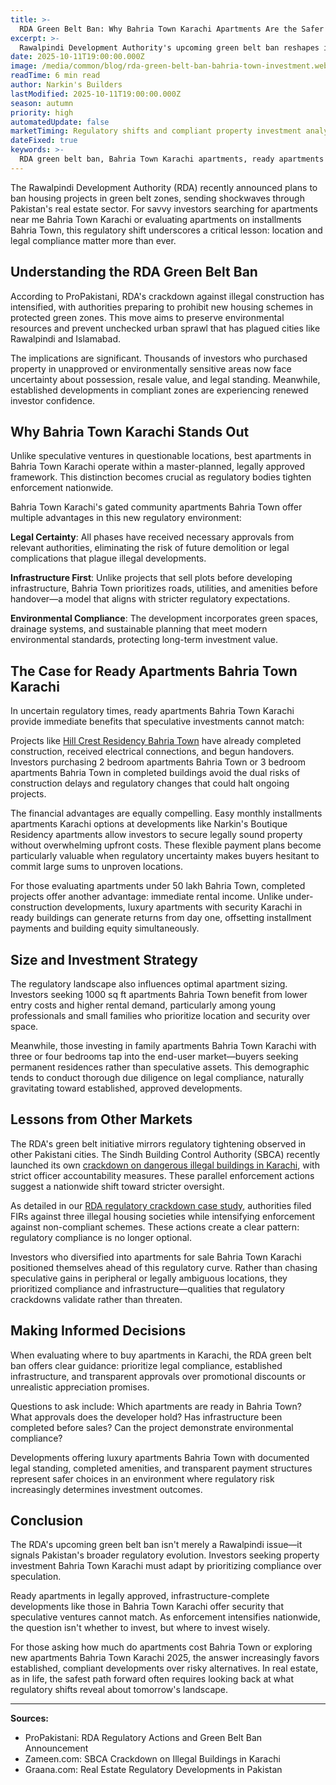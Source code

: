 ```yaml
---
title: >-
  RDA Green Belt Ban: Why Bahria Town Karachi Apartments Are the Safer Investment Choice
excerpt: >-
  Rawalpindi Development Authority's upcoming green belt ban reshapes investment strategies. Discover why ready apartments in Bahria Town Karachi offer security and value in Pakistan's evolving regulatory landscape.
date: 2025-10-11T19:00:00.000Z
image: /media/common/blog/rda-green-belt-ban-bahria-town-investment.webp
readTime: 6 min read
author: Narkin's Builders
lastModified: 2025-10-11T19:00:00.000Z
season: autumn
priority: high
automatedUpdate: false
marketTiming: Regulatory shifts and compliant property investment analysis
dateFixed: true
keywords: >-
  RDA green belt ban, Bahria Town Karachi apartments, ready apartments Bahria Town, apartments on installments Bahria Town, best apartments in Bahria Town Karachi, gated community apartments Bahria Town, property investment Bahria Town Karachi, legal compliance real estate Pakistan
---
```


The Rawalpindi Development Authority (RDA) recently announced plans to ban housing projects in green belt zones, sending shockwaves through Pakistan's real estate sector. For savvy investors searching for apartments near me Bahria Town Karachi or evaluating apartments on installments Bahria Town, this regulatory shift underscores a critical lesson: location and legal compliance matter more than ever.

## Understanding the RDA Green Belt Ban

According to ProPakistani, RDA's crackdown against illegal construction has intensified, with authorities preparing to prohibit new housing schemes in protected green zones. This move aims to preserve environmental resources and prevent unchecked urban sprawl that has plagued cities like Rawalpindi and Islamabad.

The implications are significant. Thousands of investors who purchased property in unapproved or environmentally sensitive areas now face uncertainty about possession, resale value, and legal standing. Meanwhile, established developments in compliant zones are experiencing renewed investor confidence.

## Why Bahria Town Karachi Stands Out

Unlike speculative ventures in questionable locations, best apartments in Bahria Town Karachi operate within a master-planned, legally approved framework. This distinction becomes crucial as regulatory bodies tighten enforcement nationwide.

Bahria Town Karachi's gated community apartments Bahria Town offer multiple advantages in this new regulatory environment:

**Legal Certainty**: All phases have received necessary approvals from relevant authorities, eliminating the risk of future demolition or legal complications that plague illegal developments.

**Infrastructure First**: Unlike projects that sell plots before developing infrastructure, Bahria Town prioritizes roads, utilities, and amenities before handover—a model that aligns with stricter regulatory expectations.

**Environmental Compliance**: The development incorporates green spaces, drainage systems, and sustainable planning that meet modern environmental standards, protecting long-term investment value.

## The Case for Ready Apartments Bahria Town Karachi

In uncertain regulatory times, ready apartments Bahria Town Karachi provide immediate benefits that speculative investments cannot match:

Projects like [Hill Crest Residency Bahria Town](/blog/hill-crest-residency-electrical-meters-possession-2025) have already completed construction, received electrical connections, and begun handovers. Investors purchasing 2 bedroom apartments Bahria Town or 3 bedroom apartments Bahria Town in completed buildings avoid the dual risks of construction delays and regulatory changes that could halt ongoing projects.

The financial advantages are equally compelling. Easy monthly installments apartments Karachi options at developments like Narkin's Boutique Residency apartments allow investors to secure legally sound property without overwhelming upfront costs. These flexible payment plans become particularly valuable when regulatory uncertainty makes buyers hesitant to commit large sums to unproven locations.

For those evaluating apartments under 50 lakh Bahria Town, completed projects offer another advantage: immediate rental income. Unlike under-construction developments, luxury apartments with security Karachi in ready buildings can generate returns from day one, offsetting installment payments and building equity simultaneously.

## Size and Investment Strategy

The regulatory landscape also influences optimal apartment sizing. Investors seeking 1000 sq ft apartments Bahria Town benefit from lower entry costs and higher rental demand, particularly among young professionals and small families who prioritize location and security over space.

Meanwhile, those investing in family apartments Bahria Town Karachi with three or four bedrooms tap into the end-user market—buyers seeking permanent residences rather than speculative assets. This demographic tends to conduct thorough due diligence on legal compliance, naturally gravitating toward established, approved developments.

## Lessons from Other Markets

The RDA's green belt initiative mirrors regulatory tightening observed in other Pakistani cities. The Sindh Building Control Authority (SBCA) recently launched its own [crackdown on dangerous illegal buildings in Karachi](/blog/sbca-crackdown-dangerous-illegal-buildings-karachi-property-safety-october-2025), with strict officer accountability measures. These parallel enforcement actions suggest a nationwide shift toward stricter oversight.

As detailed in our [RDA regulatory crackdown case study](/blog/rda-regulatory-crackdown-illegal-housing-societies-september-2025), authorities filed FIRs against three illegal housing societies while intensifying enforcement against non-compliant schemes. These actions create a clear pattern: regulatory compliance is no longer optional.

Investors who diversified into apartments for sale Bahria Town Karachi positioned themselves ahead of this regulatory curve. Rather than chasing speculative gains in peripheral or legally ambiguous locations, they prioritized compliance and infrastructure—qualities that regulatory crackdowns validate rather than threaten.

## Making Informed Decisions

When evaluating where to buy apartments in Karachi, the RDA green belt ban offers clear guidance: prioritize legal compliance, established infrastructure, and transparent approvals over promotional discounts or unrealistic appreciation promises.

Questions to ask include: Which apartments are ready in Bahria Town? What approvals does the developer hold? Has infrastructure been completed before sales? Can the project demonstrate environmental compliance?

Developments offering luxury apartments Bahria Town with documented legal standing, completed amenities, and transparent payment structures represent safer choices in an environment where regulatory risk increasingly determines investment outcomes.

## Conclusion

The RDA's upcoming green belt ban isn't merely a Rawalpindi issue—it signals Pakistan's broader regulatory evolution. Investors seeking property investment Bahria Town Karachi must adapt by prioritizing compliance over speculation.

Ready apartments in legally approved, infrastructure-complete developments like those in Bahria Town Karachi offer security that speculative ventures cannot match. As enforcement intensifies nationwide, the question isn't whether to invest, but where to invest wisely.

For those asking how much do apartments cost Bahria Town or exploring new apartments Bahria Town Karachi 2025, the answer increasingly favors established, compliant developments over risky alternatives. In real estate, as in life, the safest path forward often requires looking back at what regulatory shifts reveal about tomorrow's landscape.

---

**Sources:**
- ProPakistani: RDA Regulatory Actions and Green Belt Ban Announcement
- Zameen.com: SBCA Crackdown on Illegal Buildings in Karachi
- Graana.com: Real Estate Regulatory Developments in Pakistan